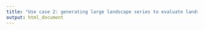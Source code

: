 ```yaml
---
title: "Use case 2: generating large landscape series to evaluate landscape indices"
output: html_document
---
```


<!--```{r}
pland_series = seq(0.5, 100, by = 0.5)
repeats = 10

meta_generate <- function(pland) {
  habitat <- class_targets("habitat", NP = c(20, 20), AREA = c(0, 200*200), PLAND = c(pland, pland))
  ls_targets <- landscape_targets(500, 500, list(habitat))
  structures <- flsgen_structure(ls_targets, nb_solutions = repeats, search_strategy = "RANDOM")
  lapply(structures, function(s) {
    jsonlite::fromJSON(s)$classes[1,]$MESH
  })
  #lapply(seq(1, 10, by=1), function(i) {
  #  flsgen_generate(structure_str = structures[[i]], output = paste(basepath, "pland_", pland, "_", i, ".tif", sep = ""))
  #})
}

lapply(pland_series, meta_generate)


structs <- flsgen_structure(ls_targets, nb_solutions = 10, search_strategy = "RANDOM")

meshes <- lapply(structs, function(s) {
  jsonlite::fromJSON(s)$classes[1,]$MESH
})
```
-->

<!--```{r}
  habitat <- class_targets("habitat", NP = c(0, 100), AREA = c(0, 500*500), MESH=c(1999, 2001))
  ls_targets <- landscape_targets(500, 500, list(habitat))
  structure <- flsgen_structure(ls_targets, search_strategy = "RANDOM", time_limit = 30)
  landscape <- flsgen_generate(structure, roughness = 0.35, terrain_dependency = 0.7, min_distance = 4, epsg = "EPSG:3163", resolution = 1, max_try_patch = 20, max_try = 10)
  shape_path <-tempfile(fileext = ".shp")
  export_shapefile(filename(landscape), raster_value = 0, shapefile_path = shape_path)
  shape <- st_read(shape_path)
  PC <- MK_dPCIIC(nodes = shape, distance = list(type = "centroid"), metric = "PC", onlyoverall = TRUE, LA =500*500)
```-->
